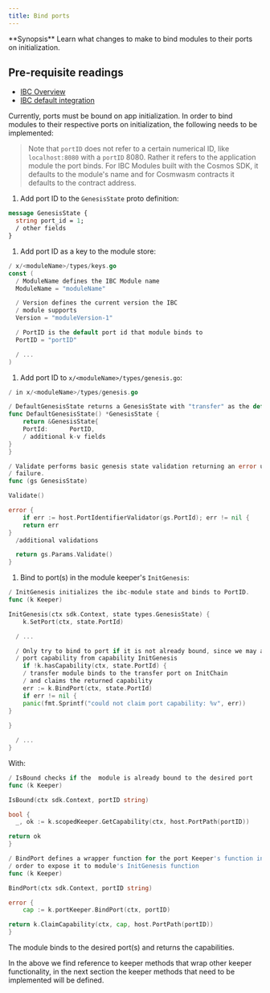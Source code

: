 ```yaml
---
title: Bind ports
---
```


<Note>
**Synopsis**
Learn what changes to make to bind modules to their ports on initialization.
</Note>

<Note>

## Pre-requisite readings

* [IBC Overview](/docs/ibc/v8.5.x/ibc/overview)
* [IBC default integration](/docs/ibc/v8.5.x/ibc/integration)

</Note>
Currently, ports must be bound on app initialization. In order to bind modules to their respective ports on initialization, the following needs to be implemented:

> Note that `portID` does not refer to a certain numerical ID, like `localhost:8080` with a `portID` 8080. Rather it refers to the application module the port binds. For IBC Modules built with the Cosmos SDK, it defaults to the module's name and for Cosmwasm contracts it defaults to the contract address.

1. Add port ID to the `GenesisState` proto definition:

```protobuf
message GenesisState {
  string port_id = 1;
  / other fields
}
```

1. Add port ID as a key to the module store:

```go expandable
/ x/<moduleName>/types/keys.go
const (
  / ModuleName defines the IBC Module name
  ModuleName = "moduleName"

  / Version defines the current version the IBC
  / module supports
  Version = "moduleVersion-1"

  / PortID is the default port id that module binds to
  PortID = "portID"

  / ...
)
```

1. Add port ID to `x/<moduleName>/types/genesis.go`:

```go expandable
/ in x/<moduleName>/types/genesis.go

/ DefaultGenesisState returns a GenesisState with "transfer" as the default PortID.
func DefaultGenesisState() *GenesisState {
    return &GenesisState{
    PortId:      PortID,
    / additional k-v fields
}
}

/ Validate performs basic genesis state validation returning an error upon any
/ failure.
func (gs GenesisState)

Validate()

error {
    if err := host.PortIdentifierValidator(gs.PortId); err != nil {
    return err
}
  /additional validations

  return gs.Params.Validate()
}
```

1. Bind to port(s) in the module keeper's `InitGenesis`:

```go expandable
/ InitGenesis initializes the ibc-module state and binds to PortID.
func (k Keeper)

InitGenesis(ctx sdk.Context, state types.GenesisState) {
    k.SetPort(ctx, state.PortId)

  / ...

  / Only try to bind to port if it is not already bound, since we may already own
  / port capability from capability InitGenesis
    if !k.hasCapability(ctx, state.PortId) {
    / transfer module binds to the transfer port on InitChain
    / and claims the returned capability
    err := k.BindPort(ctx, state.PortId)
    if err != nil {
    panic(fmt.Sprintf("could not claim port capability: %v", err))
}
 
}

  / ...
}
```

With:

```go expandable
/ IsBound checks if the  module is already bound to the desired port
func (k Keeper)

IsBound(ctx sdk.Context, portID string)

bool {
  _, ok := k.scopedKeeper.GetCapability(ctx, host.PortPath(portID))

return ok
}

/ BindPort defines a wrapper function for the port Keeper's function in
/ order to expose it to module's InitGenesis function
func (k Keeper)

BindPort(ctx sdk.Context, portID string)

error {
    cap := k.portKeeper.BindPort(ctx, portID)

return k.ClaimCapability(ctx, cap, host.PortPath(portID))
}
```

The module binds to the desired port(s) and returns the capabilities.

In the above we find reference to keeper methods that wrap other keeper functionality, in the next section the keeper methods that need to be implemented will be defined.
